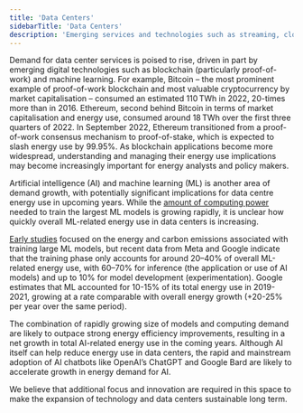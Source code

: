 ```yaml
---
title: 'Data Centers'
sidebarTitle: 'Data Centers'
description: 'Emerging services and technologies such as streaming, cloud gaming, blockchain, artificial intelligence, machine learning and virtual reality are poised to boost demand for data services'
---
```


Demand for data center services is poised to rise, driven in part by emerging digital technologies such as blockchain (particularly proof-of-work) and machine learning. For example, Bitcoin – the most prominent example of proof-of-work blockchain and most valuable cryptocurrency by market capitalisation – consumed an estimated 110 TWh in 2022, 20-times more than in 2016. Ethereum, second behind Bitcoin in terms of market capitalisation and energy use, consumed around 18 TWh over the first three quarters of 2022. In September 2022, Ethereum transitioned from a proof-of-work consensus mechanism to proof-of-stake, which is expected to slash energy use by 99.95%. As blockchain applications become more widespread, understanding and managing their energy use implications may become increasingly important for energy analysts and policy makers.

Artificial intelligence (AI) and machine learning (ML) is another area of demand growth, with potentially significant implications for data centre energy use in upcoming years. While the [amount of computing power](https://openai.com/research/ai-and-compute) needed to train the largest ML models is growing rapidly, it is unclear how quickly overall ML-related energy use in data centers is increasing.  

[Early studies](https://arxiv.org/abs/1906.02243) focused on the energy and carbon emissions associated with training large ML models, but recent data from Meta and Google indicate that the training phase only accounts for around 20–40% of overall ML-related energy use, with 60–70% for inference (the application or use of AI models) and up to 10% for model development (experimentation). Google estimates that ML accounted for 10-15% of its total energy use in 2019-2021, growing at a rate comparable with overall energy growth (+20-25% per year over the same period). 

The combination of rapidly growing size of models and computing demand are likely to outpace strong energy efficiency improvements, resulting in a net growth in total AI-related energy use in the coming years. Although AI itself can help reduce energy use in data centers, the rapid and mainstream adoption of AI chatbots like OpenAI’s ChatGPT and Google Bard are likely to accelerate growth in energy demand for AI.

We believe that additional focus and innovation are required in this space to make the expansion of technology and data centers sustainable long term.
